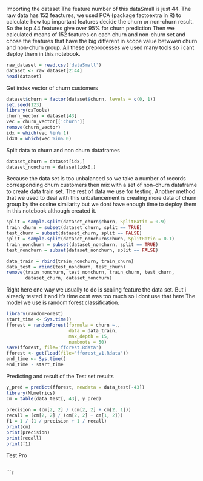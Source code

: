   Importing the dataset
  The feature number of this dataSmall is just 44.
  The raw data has 152 feactures, we used PCA (package factoextra in R) to
  calculate how top important features decide the churn or non-churn result.
  So the top 44 features give over 95% for churn prediction
  Then we calculated means of 152 features on each churn and non-churn set and
  chose the features that have the big different in scope value betwwen
  churn and non-churn group.
  All these preprocesses we used many tools so i cant deploy them in this notebook.
  
```r
raw_dataset = read.csv('dataSmall')
dataset <- raw_dataset[2:44]
head(dataset)
```
  
  Get index vector of churn customers
```r
dataset$churn = factor(dataset$churn, levels = c(0, 1))
set.seed(123)
library(caTools)
churn_vector = dataset[43]
vec = churn_vector[['churn']]
remove(churn_vector)
idx = which(vec %in% 1)
idx0 = which(vec %in% 0)
```

  Split data to churn and non churn dataframes
```r
dataset_churn = dataset[idx,]
dataset_nonchurn = dataset[idx0,]
```

  Because the data set is too unbalanced so
  we take a number of records corresponding churn customers
  then mix with a set of non-churn dataframe to
  create data train set.
  The rest of data we use for testing.
  Another method that we used to deal with this unbalancement is
  creating more data of churn group by the cosine similarity but we dont
  have enough time to deploy them in this notebook although created it.
```r
split = sample.split(dataset_churn$churn, SplitRatio = 0.9)
train_churn = subset(dataset_churn, split == TRUE)
test_churn = subset(dataset_churn, split == FALSE)
split = sample.split(dataset_nonchurn$churn, SplitRatio = 0.1)
train_nonchurn = subset(dataset_nonchurn, split == TRUE)
test_nonchurn = subset(dataset_nonchurn, split == FALSE)

data_train = rbind(train_nonchurn, train_churn)
data_test = rbind(test_nonchurn, test_churn)
remove(train_nonchurn, test_nonchurn, train_churn, test_churn,
       dataset_churn, dataset_nonchurn)
```

  Right here one way we usually to do is scaling feature the data set.
  But i already tested it and it's time cost was too much so i dont use that here
  The model we use is random forest classification.
```r
library(randomForest)
start_time <- Sys.time()
fforest = randomForest(formula = churn ~.,
                       data = data_train,
                       max_depth = 15,
                       numboots = 50)
save(fforest, file='fforest.Rdata')
fforest <- get(load(file='fforest_v1.Rdata'))
end_time <- Sys.time()
end_time - start_time
```
  

  
  Predicting and result of the Test set results
```r
y_pred = predict(fforest, newdata = data_test[-43])
library(MLmetrics)
cm = table(data_test[, 43], y_pred)
                                                                                                      
precision = (cm[2, 2] / (cm[2, 2] + cm[2, 1]))
recall = (cm[2, 2] / (cm[2, 2] + cm[1, 2]))
f1 = 1 / (1 / precision + 1 / recall)
print(cm)
print(precision)
print(recall)
print(f1)
```

Test Pro
```r

```


```r

